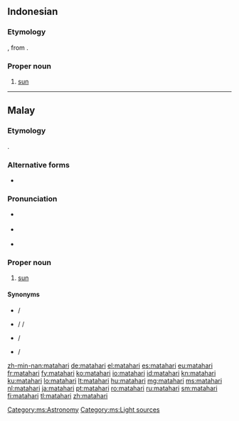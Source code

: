 {{also|Mata Hari}}
==Indonesian==
{{wikipedia|lang=id}}

===Etymology===
{{compound|mata|gloss1=eye|hari|gloss2=day|lang=id}}, from {{etyl|ms|id}} {{term|matahari|lang=ms}}.

===Proper noun===
{{head|id|proper noun|head={{l|id|mata}}{{l|id|hari}}}}

# [[sun]] {{gloss|the star around which the Earth revolves}}

----

==Malay==
{{wikipedia|lang=ms}}

===Etymology===
{{compound|mata|gloss1=eye|hari|gloss2=day|lang=ms}}.

===Alternative forms===
* {{l|ms|ماتاهاري|sc=Arab}}

===Pronunciation===
* {{a|Johor-Selangor}} {{IPA|/matəhari/|lang=ms}}
* {{a|Riau-Lingga}} {{IPA|/matahari/|lang=ms}}
* {{rhymes|ari|ri|i|lang=ms}}

===Proper noun===
{{head|ms|proper noun|head={{l|ms|mata}}{{l|ms|hari}}|Jawi spelling|ماتاهاري}}

# [[sun]] {{gloss|the star around which the Earth revolves}}

====Synonyms====
* {{l|ms|mentari}} / {{l|ms|منتاري|sc=Arab}}
* {{l|ms|syamsi}} / {{l|ms|syamsi}} / {{l|ms|شمس|sc=Arab}}
* {{l|ms|suria}} / {{l|ms|سوريا|sc=Arab}}
* {{l|ms|rawi}} / {{l|ms|راوي|sc=Arab}}

[[Category:ms:Astronomy]]
[[Category:ms:Light sources]]

[[zh-min-nan:matahari]]
[[de:matahari]]
[[el:matahari]]
[[es:matahari]]
[[eu:matahari]]
[[fr:matahari]]
[[fy:matahari]]
[[ko:matahari]]
[[io:matahari]]
[[id:matahari]]
[[kn:matahari]]
[[ku:matahari]]
[[lo:matahari]]
[[lt:matahari]]
[[hu:matahari]]
[[mg:matahari]]
[[ms:matahari]]
[[nl:matahari]]
[[ja:matahari]]
[[pt:matahari]]
[[ro:matahari]]
[[ru:matahari]]
[[sm:matahari]]
[[fi:matahari]]
[[tl:matahari]]
[[zh:matahari]]